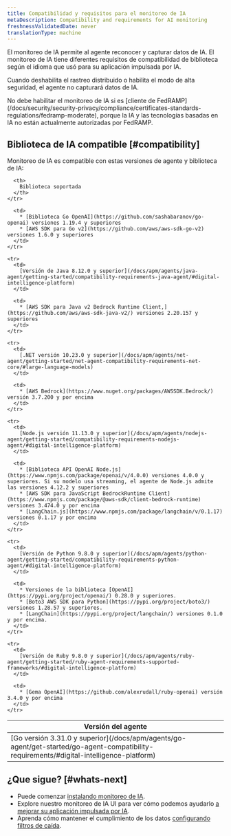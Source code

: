 ```yaml
---
title: Compatibilidad y requisitos para el monitoreo de IA
metaDescription: Compatibility and requirements for AI monitoring
freshnessValidatedDate: never
translationType: machine
---
```


El monitoreo de IA permite al agente reconocer y capturar datos de IA. El monitoreo de IA tiene diferentes requisitos de compatibilidad de biblioteca según el idioma que usó para su aplicación impulsada por IA.

Cuando deshabilita el rastreo distribuido o habilita el modo de alta seguridad, el agente no capturará datos de IA.

<Callout variant="important">
  No debe habilitar el monitoreo de IA si es [cliente de FedRAMP](/docs/security/security-privacy/compliance/certificates-standards-regulations/fedramp-moderate), porque la IA y las tecnologías basadas en IA no están actualmente autorizadas por FedRAMP.
</Callout>

## Biblioteca de IA compatible [#compatibility]

Monitoreo de IA es compatible con estas versiones de agente y biblioteca de IA:

<table>
  <thead>
    <tr>
      <th>
        Versión del agente
      </th>

      <th>
        Biblioteca soportada
      </th>
    </tr>
  </thead>

  <tbody>
    <tr>
      <td>
        [Go versión 3.31.0 y superior](/docs/apm/agents/go-agent/get-started/go-agent-compatibility-requirements/#digital-intelligence-platform)
      </td>

      <td>
        * [Biblioteca Go OpenAI](https://github.com/sashabaranov/go-openai) versiones 1.19.4 y superiores
        * [AWS SDK para Go v2](https://github.com/aws/aws-sdk-go-v2) versiones 1.6.0 y superiores
      </td>
    </tr>

    <tr>
      <td>
        [Versión de Java 8.12.0 y superior](/docs/apm/agents/java-agent/getting-started/compatibility-requirements-java-agent/#digital-intelligence-platform)
      </td>

      <td>
        * [AWS SDK para Java v2 Bedrock Runtime Client,](https://github.com/aws/aws-sdk-java-v2/) versiones 2.20.157 y superiores
      </td>
    </tr>

    <tr>
      <td>
        [.NET versión 10.23.0 y superior](/docs/apm/agents/net-agent/getting-started/net-agent-compatibility-requirements-net-core/#large-language-models)
      </td>

      <td>
        * [AWS Bedrock](https://www.nuget.org/packages/AWSSDK.Bedrock/) versión 3.7.200 y por encima
      </td>
    </tr>

    <tr>
      <td>
        [Node.js versión 11.13.0 y superior](/docs/apm/agents/nodejs-agent/getting-started/compatibility-requirements-nodejs-agent/#digital-intelligence-platform)
      </td>

      <td>
        * [Biblioteca API OpenAI Node.js](https://www.npmjs.com/package/openai/v/4.0.0) versiones 4.0.0 y superiores. Si su modelo usa streaming, el agente de Node.js admite las versiones 4.12.2 y superiores
        * [AWS SDK para JavaScript BedrockRuntime Client](https://www.npmjs.com/package/@aws-sdk/client-bedrock-runtime) versiones 3.474.0 y por encima
        * [LangChain.js](https://www.npmjs.com/package/langchain/v/0.1.17) versiones 0.1.17 y por encima
      </td>
    </tr>

    <tr>
      <td>
        [Versión de Python 9.8.0 y superior](/docs/apm/agents/python-agent/getting-started/compatibility-requirements-python-agent/#digital-intelligence-platform)
      </td>

      <td>
        * Versiones de la biblioteca [OpenAI](https://pypi.org/project/openai/) 0.28.0 y superiores.
        * [Boto3 AWS SDK para Python](https://pypi.org/project/boto3/) versiones 1.28.57 y superiores.
        * [LangChain](https://pypi.org/project/langchain/) versiones 0.1.0 y por encima.
      </td>
    </tr>

    <tr>
      <td>
        [Versión de Ruby 9.8.0 y superior](/docs/apm/agents/ruby-agent/getting-started/ruby-agent-requirements-supported-frameworks/#digital-intelligence-platform)
      </td>

      <td>
        * [Gema OpenAI](https://github.com/alexrudall/ruby-openai) versión 3.4.0 y por encima
      </td>
    </tr>
  </tbody>
</table>

## ¿Que sigue? [#whats-next]

* Puede comenzar [instalando monitoreo de IA](/install/ai-monitoring).
* Explore nuestro monitoreo de IA UI para ver cómo podemos ayudarlo [a mejorar su aplicación impulsada por IA](/docs/ai-monitoring/view-ai-data).
* Aprenda cómo mantener el cumplimiento de los datos [configurando filtros de caída](/docs/ai-monitoring/drop-sensitive-data).